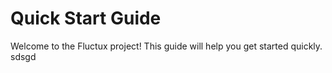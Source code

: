 # Quick Start Guide

Welcome to the Fluctux project! This guide will help you get started quickly. sdsgd

